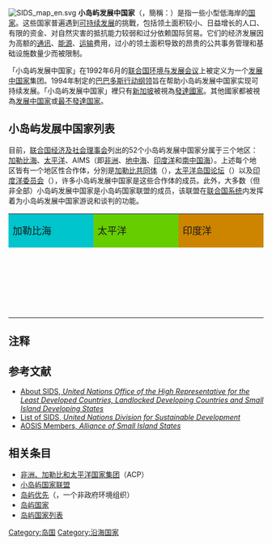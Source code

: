 [[File:SIDS_map_en.svg|thumb]]
'''小岛屿发展中国家'''（{{lang-en|Small Island Developing States}}，簡稱：{{lang|en|'''SIDS'''}}）是指一些小型低海岸的[[国家|国家]]。这些国家普遍遇到[[可持续发展|可持续发展]]的挑戰，包括领土面积较小、日益增长的人口、有限的资金、对自然灾害的抵抗能力较弱和过分依赖国际贸易。它们的经济发展因为高额的[[通讯|通讯]]、[[能源|能源]]、[[运输|运输]]费用，过小的领土面积导致的昂贵的公共事务管理和基础设施数量少而被限制。

「小岛屿发展中国家」在1992年6月的[[联合国环境与发展会议|联合国环境与发展会议]]上被定义为一个[[发展中国家|发展中国家]]集团。1994年制定的[[巴巴多斯行动纲领|巴巴多斯行动纲领]]旨在帮助小岛屿发展中国家实现可持续发展。「小岛屿发展中国家」裡只有[[新加坡|新加坡]]被視為[[發達國家|發達國家]]。其他國家都被視為[[发展中国家|发展中国家]]或[[最不發達国家|最不發達国家]]。

==小岛屿发展中国家列表==
目前，[[联合国经济及社会理事会|联合国经济及社会理事会]]列出的52个小岛屿发展中国家分属于三个地区：[[加勒比海|加勒比海]]、[[太平洋|太平洋]]、AIMS（即[[非洲|非洲]]、[[地中海|地中海]]、[[印度洋|印度洋]]和[[南中国海|南中国海]]）。上述每个地区皆有一个地区性合作体，分別是[[加勒比共同体|加勒比共同体]]（{{lang|en|Caribbean Community}}），[[太平洋岛国论坛|太平洋岛国论坛]]（{{lang|en|Pacific Islands Forum}}）以及[[印度洋委员会|印度洋委员会]]（{{lang|en|Indian Ocean Commission}}），许多小岛屿发展中国家是这些合作体的成员。此外，大多数（但非全部）小岛屿发展中国家是小岛屿国家联盟的成员，该联盟在[[联合国系统|联合国系统]]内发挥着为小岛屿发展中国家游说和谈判的功能。

{|class="wikitable"
|style="background:#00C5CD;" |<big>加勒比海</big>
|style="background:#66CD00;" |<big>太平洋</big>
|style="background:#CD8500;" |<big>印度洋</big>
|----
|width="250"|{{AIA}}{{efn|name=noaosis|1=不是[[小岛屿国家联盟|小岛屿国家联盟]]成员或观察员}}{{efn|name=communityassociatemember}}{{efn|name=nounmerber}}
|width="250"|{{ASA}}{{efn|name=aosisobserver|1=[[小岛屿国家联盟|小岛屿国家联盟]]观察员}}{{efn|name=nocommunity}}{{efn|name=nounmerber}}
|width="250"|{{BHR}}{{efn|name=noaosis}}{{efn|name=nocommunity}}
|----
|{{ATG}}
|{{COK}}{{efn|name=nounmerber}}
|{{CPV}}{{efn|name=nocommunity}}
|----
|{{ARU}}{{efn|name=noaosis}}{{efn|name=communityobserver}}{{efn|name=nounmerber}}
|{{FSM}}
|{{COM}}{{efn|name=ldc|1=也是[[最不发达国家|最不发达国家]]}}
|----
|{{BAH}}
|{{FIJ}}
|{{GNB}}{{efn|name=ldc}}{{efn|name=nocommunity|1=不是区域合作体的成员或观察员}}
|----
|{{BAR}}
|{{PYF}}{{efn|name=noaosis|1=不是[[小岛屿国家联盟|小岛屿国家联盟]]成员或观察员}}{{efn|name=communityassociatemember|1=区域合作体的准成员}}{{efn|name=nounmerber}}
|{{MDV}}{{efn|name=communityobserver|1=区域合作体的观察员}}
|----
|{{BIZ}}
|{{GUM}}{{efn|name=aosisobserver|1=[[小岛屿国家联盟|小岛屿国家联盟]]观察员}}{{efn|name=nocommunity}}{{efn|name=nounmerber|1=不是[[联合国|联合国]]会员}}
|{{MRI}}
|----
|{{VGB}}{{efn|name=noaosis}}{{efn|name=communityassociatemember}}{{efn|name=nounmerber}}
|{{KIR}}{{efn|name=ldc}}
|{{STP}}{{efn|name=ldc}}{{efn|name=nocommunity}}
|----
|{{CUB}}{{efn|name=nocommunity}}
|{{MHL}}
|{{SEY}}
|----
|{{DMA}}
|{{NRU}}

|----
|{{DOM}}{{efn|name=communityobserver}}
|{{NCL}}{{efn|name=noaosis}}{{efn|name=communityassociatemember}}{{efn|name=nounmerber}}
|----
|{{GRN}}
|{{NIU}}{{efn|name=nounmerber}}
|----
|{{GUY}}
|{{MNP}}{{efn|name=noaosis}}{{efn|name=nocommunity}}{{efn|name=nounmerber}}
|----
|{{HAI}}{{efn|name=ldc}}
|{{PLW}}
|----
|{{JAM}}
|{{PNG}}
|----
|{{MSR}}{{efn|name=noaosis}}{{efn|name=nounmerber}}
|{{SAM}}
|----
|{{AHO}}{{efn|name=aosisobserver}}{{efn|name=communityobserver}}{{efn|name=nounmerber}}
|{{SOL}}{{efn|name=ldc}}
|----
|{{PUR}}{{efn|name=noaosis}}{{efn|name=communityobserver}}{{efn|name=nounmerber}}
|{{TLS}}{{efn|name=ldc}}{{efn|name=noaosis}}{{efn|name=communityobserver}}
|----
|{{SKN}}
|{{TGA}}
|----
|{{LCA}}
|{{TUV}}{{efn|name=ldc}}
|----
|{{VIN}}
|{{VAN}}{{efn|name=ldc}}
|----
|{{SUR}}
|{{SIN}}{{efn|name=nocommunity}}{{efn|name=developedcountry|1=被视为[[发达国家|发达国家]]}}
|----
|{{TRI}}
|----
|{{ISV}}{{efn|name=aosisobserver}}{{efn|name=nocommunity}}{{efn|name=nounmerber}}
|}

== 注释 ==
{{notelist}}

== 参考文献 ==
*[https://web.archive.org/web/20130131060430/http://www.unohrlls.org/en/sids/43 About SIDS, ''United Nations Office of the High Representative for the Least Developed Countries, Landlocked Developing Countries and Small Island Developing States'']
*[http://www.un.org/esa/sustdev/sids/sidslist.htm List of SIDS, ''United Nations Division for Sustainable Development''] {{Wayback|url=http://www.un.org/esa/sustdev/sids/sidslist.htm |date=20210226200406 }}
*[https://web.archive.org/web/20080924080147/http://www.sidsnet.org/aosis/members.html AOSIS Members, ''Alliance of Small Island States'']

==相关条目==
*[[非洲、加勒比和太平洋国家集团|非洲、加勒比和太平洋国家集团]]（ACP）
*[[小岛屿国家联盟|小岛屿国家联盟]]
*[[岛屿优先|岛屿优先]]（{{lang|en|Islands First}}，一个非政府环境组织）
*[[岛屿国家|岛屿国家]]
*[[岛屿国家列表|岛屿国家列表]]


[[Category:岛国|Category:岛国]]
[[Category:沿海国家|Category:沿海国家]]